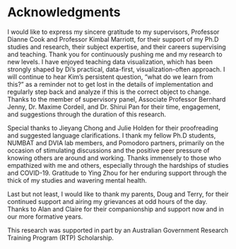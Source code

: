 # Acknowledgments {-}

<!-- Supervisors -->
I would like to express my sincere gratitude to my supervisors, Professor Dianne Cook and Professor Kimbal Marriott, for their support of my Ph.D studies and research, their subject expertise, and their careers supervising and teaching. Thank you for continuously pushing me and my research to new levels. I have enjoyed teaching data visualization, which has been strongly shaped by Di's practical, data-first, visualization-often approach. I will continue to hear Kim’s persistent question, “what do we learn from this?” as a reminder not to get lost in the details of implementation and regularly step back and analyze if this is the correct object to change. Thanks to the member of supervisory panel, Associate Professor Bernhard Jenny, Dr. Maxime Cordeil, and Dr. Shirui Pan for their time, engagement, and suggestions through the duration of this research.

<!-- PhD students, promodo, Ying -->
Special thanks to Jieyang Chong and Julie Holden for their proofreading and suggested language clarifications. I thank my fellow Ph.D students, NUMBAT and DVIA lab members, and Pomodoro partners, primarily on the occasion of stimulating discussions and the positive peer pressure of knowing others are around and working. Thanks immensely to those who empathized with me and others, especially through the hardships of studies and COVID-19. Gratitude to Ying Zhou for her enduring support through the thick of my studies and wavering mental health. 

<!-- Family -->
Last but not least, I would like to thank my parents, Doug and Terry, for their continued support and airing my grievances at odd hours of the day. Thanks to Alan and Claire for their companionship and support now and in our more formative years.

<!-- Scholarship required shoutout -->
This research was supported in part by an Australian Government Research Training Program (RTP) Scholarship.